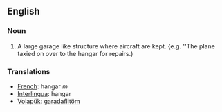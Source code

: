 == English ==

=== Noun ===
#A large garage like structure where aircraft are kept. {e.g. ''The plane taxied on over to the hangar for repairs.)

=== Translations ===
*[[French]]: hangar ''m''
*[[Interlingua]]: hangar
*[[Volapük]]: [[garadaflitöm]]